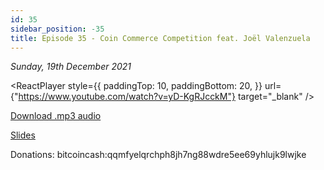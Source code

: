```yaml
---
id: 35
sidebar_position: -35
title: Episode 35 - Coin Commerce Competition feat. Joël Valenzuela
---
```



_Sunday, 19th December 2021_

<ReactPlayer
  style={{
    paddingTop: 10,
    paddingBottom: 20,
  }}
  url={"https://www.youtube.com/watch?v=yD-KgRJcckM"}
  target="_blank"
/>

[Download .mp3 audio](https://drive.google.com/file/d/1vD-Sgh-mEuvTtxq4FNvZ__GontQea7BY/view?usp=sharing)

[Slides](https://docs.google.com/presentation/d/1-axF7qPvkntV7tGCE4w5SMoB2rFSLx2oMfygPxCWUhc/edit?usp=sharing)

Donations: bitcoincash:qqmfyelqrchph8jh7ng88wdre5ee69yhlujk9lwjke
